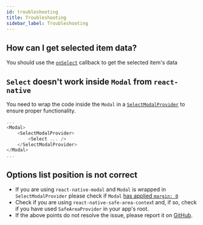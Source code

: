 ```yaml
---
id: troubleshooting
title: Troubleshooting
sidebar_label: Troubleshooting
---
```


## How can I get selected item data?

You should use the [`onSelect`](api/select) callback to get the selected item's data

## `Select` doesn't work inside `Modal` from `react-native`

You need to wrap the code inside the `Modal` in a [`SelectModalProvider`](api/select-modal) to ensure proper functionality.

```typescript jsx
...
<Modal>
    <SelectModalProvider>
        <Select ... />
    </SelectModalProvider>
</Modal>
...
```

## Options list position is not correct

-   If you are using `react-native-modal` and `Modal` is wrapped in `SelectModalProvider` please check if `Modal` [has applied `margin: 0`](https://github.com/react-native-modal/react-native-modal#the-modal-is-not-covering-the-entire-screen)
-   Check if you are using `react-native-safe-area-contex`t and, if so, check if you have used `SafeAreaProvider` in your app's root.
-   If the above points do not resolve the issue, please report it on [GitHub](https://github.com/MobileReality/react-native-select-pro/issues/new/choose).
